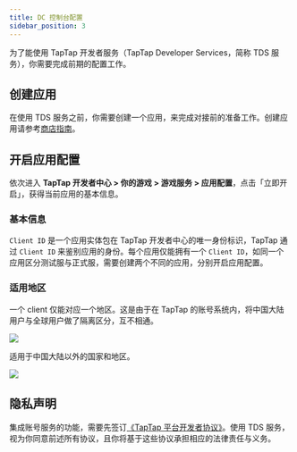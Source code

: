 ```yaml
---
title: DC 控制台配置
sidebar_position: 3
---
```



为了能使用 TapTap 开发者服务（TapTap Developer Services，简称 TDS 服务），你需要完成前期的配置工作。

## 创建应用

在使用 TDS 服务之前，你需要创建一个应用，来完成对接前的准备工作。创建应用请参考[商店指南](/store/)。

## 开启应用配置

依次进入 **TapTap 开发者中心 > 你的游戏 > 游戏服务 > 应用配置**，点击「立即开启」，获得当前应用的基本信息。

### 基本信息

`Client ID` 是一个应用实体包在 TapTap 开发者中心的唯一身份标识，TapTap 通过 `Client ID` 来鉴别应用的身份。每个应用仅能拥有一个 `Client ID`，如同一个应用区分测试服与正式服，需要创建两个不同的应用，分别开启应用配置。

### 适用地区

<Conditional region="cn">

一个 client 仅能对应一个地区。这是由于在 TapTap 的账号系统内，将中国大陆用户与全球用户做了隔离区分，互不相通。

![](https://capacity-files.lcfile.com/nnQKxgJJzgErOlIOcxnbIHt8Vc1RmGYe/tap_get_ready.png)

</Conditional>

<Conditional region="global">

适用于中国大陆以外的国家和地区。

![](https://capacity-files.lcfile.com/SaYP7m4TEQQTpuvy5n2r0GjxAzgim624/io_tap_get_ready.png)

</Conditional>



## 隐私声明

集成账号服务的功能，需要先签订[《TapTap 平台开发者协议》](/store/store-devagreement/)。使用 TDS 服务，视为你同意前述所有协议，且你将基于这些协议承担相应的法律责任与义务。
